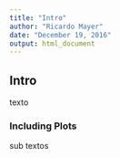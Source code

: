 ```yaml
---
title: "Intro"
author: "Ricardo Mayer"
date: "December 19, 2016"
output: html_document
---
```




## Intro

texto 

### Including Plots

sub textos


